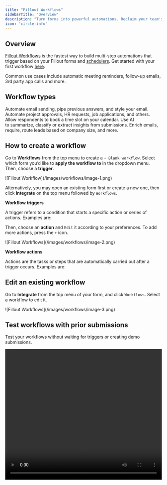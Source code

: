 ```yaml
---
title: "Fillout Workflows"
sidebarTitle: "Overview"
description: "Turn forms into powerful automations. Reclaim your team's time with Fillout's built-in form and scheduling workflows."
icon: "circle-info"
---
```


## Overview

[Fillout Workflows](https://www.fillout.com/workflows) is the fastest way to build multi-step automations that trigger based on your Fillout forms and [schedulers](/how-to-create-scheduling-form). Get started with your first workflow [here](https://build.fillout.com/home/workflows).

Common use cases include automatic meeting reminders, follow-up emails, 3rd party app calls and more.

## Workflow types

<CardGroup cols={2}>
  <Card title="Notifications" icon="envelope-open-text" iconType="regular" color="#FFC738" href="/custom-emails">
    Automate email sending, pipe previous answers, and style your email.
  </Card>
  <Card title="Approvals" icon="badge-check" iconType="regular" color="#FFC738" href="/approval-workflows">
    Automate project approvals, HR requests, job applications, and others.
  </Card>
  <Card title="Scheduling" icon="circle-calendar" iconType="regular" color="#FFC738" href="/scheduling-workflows">
    Allow respondents to book a time slot on your calendar.
  </Card>
  <Card title="AI" icon="robot" iconType="regular" color="#FFC738" href="/ai-workflows">
    Use AI to summarize, classify or extract insights from submissions.
  </Card>
  <Card title="Conversion Kit" icon="arrow-trend-up" iconType="regular" color="#FFC738" href="/conversion-kit-workflows">
    Enrich emails, require, route leads based on company size, and more.
  </Card>
</CardGroup>

## How to create a workflow

Go to **Workflows** from the top menu to create a `+ Blank workflow`. Select which form you’d like to **apply the workflow to** in the dropdown menu. Then, choose a **trigger**.

<Frame>
  ![Fillout Workflow](/images/workflows/image-1.png)
</Frame>

Alternatively, you may open an existing form first or create a new one, then click **Integrate** on the top menu followed by `Workflows`.

**Workflow triggers**

A trigger refers to a condition that starts a specific action or series of actions. Examples are:

<CardGroup cols={2}>
  <Card title="Form submitted" icon="square-check" iconType="regular" color="#FFC738" horizontal="true">
    
  </Card>
  <Card title="Form abandoned" icon="file-dashed-line" iconType="regular" color="#FFC738" horizontal>
    
  </Card>
  <Card title="Scheduling event canceled" icon="calendar-xmark" iconType="regular" color="#FFC738" horizontal>
    
  </Card>
  <Card title="Event rescheduled" icon="calendar-pen" iconType="regular" color="#FFC738" horizontal>
    
  </Card>
  <Card title="Before event starts" icon="calendar-circle-exclamation" iconType="regular" color="#FFC738" horizontal>
    
  </Card>
</CardGroup>

Then, choose an **action** and `Edit` it according to your preferences. To add more actions, press the `+` icon.

<Frame>
  ![Fillout Workflows](/images/workflows/image-2.png)
</Frame>

**Workflow actions**

Actions are the tasks or steps that are automatically carried out after a trigger occurs. Examples are:

<CardGroup cols={2}>
  <Card title="Run AI (Summarize, Classify, Generate, Extract)" icon="robot" iconType="regular" color="#FFC738" horizontal="true" href="/ai-workflows">
    
  </Card>
  <Card title="Send Slack/Teams/Discord messages" icon="slack" iconType="regular" color="#FFC738" horizontal="true">
    
  </Card>
  <Card title='Delay ("wait 4 hours")' icon="clock" iconType="regular" color="#FFC738" horizontal="true" href="/delay-workflows">
    
  </Card>
  <Card title="Send custom emails" icon="envelope-open-text" iconType="regular" color="#FFC738" horizontal="true" href="/custom-emails">
    
  </Card>
  <Card title="Filter and Branch" icon="filter" iconType="regular" color="#FFC738" horizontal="true" href="/filter-branch-workflows">
    
  </Card>
  <Card title="Send Webhooks" icon="webhook" iconType="regular" color="#FFC738" horizontal>
    
  </Card>
  <Card title="Connect to Zapier (coming soon)" icon="bolt" iconType="regular" color="#FFC738" horizontal="true">
    
  </Card>
</CardGroup>

## Edit an existing workflow

Go to **Integrate** from the top menu of your form, and click `Workflows`. Select a workflow to edit it.

<Frame>
  ![Fillout Workflows](/images/workflows/image-3.png)
</Frame>

## Test workflows with prior submissions

Test your workflows without waiting for triggers or creating demo submissions.

<Frame>
  <video playsinline controls preload="metadata" src="https://prod-files-secure.s3.us-west-2.amazonaws.com/2a7ed980-5add-4b51-82ab-889415f57134/440f1939-5f54-4b69-bc27-27769f0947bc/testworkflow.mp4" title="video" width="100%" height="420" />
</Frame>

## 1-click automations with templates

The fastest way to get started with workflows is from a [template](https://build.fillout.com/home/workflows). These are common use cases for Fillout Workflows.

<Frame>
  ![Fillout Workflow](/images/workflows/image-4.png)
</Frame>

## Monitor workflows in one place

Easily track email notifications and other workflows, with full visibility of what happened when. To view workflow runs, open your form and go to **Integrate** from the top menu. Click the `clock icon`.

<Frame>
  ![Screenshot 2025-06-02 at 6.29.01 PM.png](/images/Screenshot2025-06-02at6.29.01PM.png)
</Frame>

You can also [view a single form submission](/view-responses#3adbe1475f90474fb6b76d367700bb55) and click on the `Workflows` tab. The workflow run history shows when each step occurred and if there were any issues.

<Check>
  **Good to know:** You can have as much as 5 different workflows in one form.
</Check>

## Related articles

<CardGroup cols={3}>
  <Card title="AI Actions" icon="robot" iconType="regular" color="#FFC738" href="/ai-workflows">
    Use AI to summarize, classify or extract insights from your form submissions.
  </Card>
  <Card title="Custom email notifications" icon="envelope-open-text" iconType="regular" color="#FFC738" href="/custom-emails">
    Automate sending, pipe previous answers, and style your email.
  </Card>
  <Card title="Scheduling actions" icon="circle-calendar" iconType="regular" color="#FFC738" href="/scheduling-workflows">
    Send reminders to yourself and other meeting hosts via email or Slack.
  </Card>
</CardGroup>